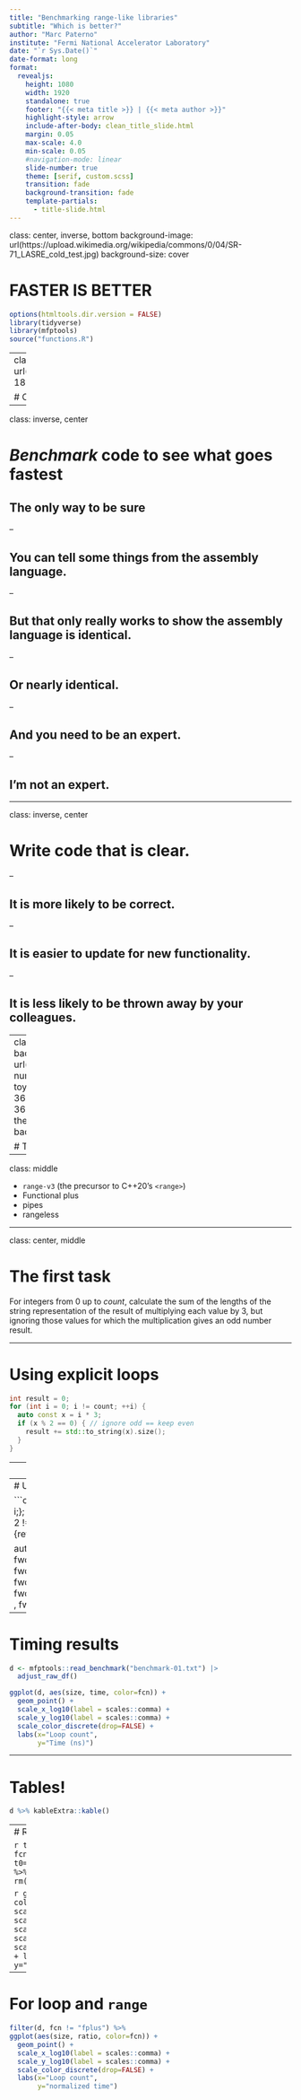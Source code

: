 ```yaml
---
title: "Benchmarking range-like libraries"
subtitle: "Which is better?"
author: "Marc Paterno"
institute: "Fermi National Accelerator Laboratory"
date: "`r Sys.Date()`"
date-format: long
format:
  revealjs:
    height: 1080
    width: 1920
    standalone: true
    footer: "{{< meta title >}} | {{< meta author >}}"
    highlight-style: arrow
    include-after-body: clean_title_slide.html
    margin: 0.05
    max-scale: 4.0
    min-scale: 0.05
    #navigation-mode: linear
    slide-number: true
    theme: [serif, custom.scss]
    transition: fade
    background-transition: fade
    template-partials:
      - title-slide.html
---
```


class: center, inverse, bottom
background-image: url(https://upload.wikimedia.org/wikipedia/commons/0/04/SR-71_LASRE_cold_test.jpg)
background-size: cover

# FASTER IS BETTER

```r
options(htmltools.dir.version = FALSE)
library(tidyverse)
library(mfptools)
source("functions.R")
```

---
class: center, inverse, bottom
background-image: url(https://cdn.pixabay.com/photo/2016/11/25/07/00/isolated-1857732_960_720.png)
background-size: cover

# CLEARER IS BETTER

---

class: inverse, center 

# *Benchmark* code to see what goes fastest

## The only way to be sure

--

## You can tell some things from the assembly language.

--

## But that only really works to show the assembly language is identical.

--

## Or nearly identical.

--

## And you need to be an expert.

--

## I'm not an expert.

---

class: inverse, center

# Write code that is clear.

--

## It is more likely to be correct.

--

## It is easier to update for new functionality.

--

## It is less likely to be thrown away by your colleagues.


---
class: center, inverse, bottom
background-image: url(https://get.pxhere.com/photo/light-number-red-color-machine-blue-toy-2014-illustration-robot-organ-365-screenshot-3652014-365the2014edition-redvsblue-themandus-mecha-284332.jpg)
background-size: cover

# THE CONTENDERS

---

class: middle

* `range-v3` (the precursor to C++20's `<range>`)
* Functional plus
* pipes
* rangeless

---

class: center, middle

# The first task

For integers from 0 up to *count*,
calculate the sum of the lengths
of the string representation
of the result of multiplying each value by 3,
but ignoring those values
for which the multiplication gives an odd number result.

---

# Using explicit loops

```c++
int result = 0;
for (int i = 0; i != count; ++i) {
  auto const x = i * 3;
  if (x % 2 == 0) { // ignore odd == keep even
    result += std::to_string(x).size();
  }
}
```

---
# Using `range v3`

```c++
auto times_3 = [](int i){return 3 * i;};
auto is_odd_int = [](int i){return i % 2 != 0;};
auto as_string_length = [](int i){return std::to_string(i).size();};

auto const result =
  accumulate( views::ints(0, unreachable)
            | views::take(count)
            | views::transform(times_3)
            | views::remove_if(is_odd_int)
            | views::transform(as_string_length)
            , 0);
```

---
# Using `functionalplus`

```c++
auto times_3 = [](int i){return 3 * i;};
auto is_odd_int = [](int i){return i % 2 != 0;};
auto as_string_length = [](int i){return std::to_string(i).size();};


auto const result = 
  fwd::apply(numbers(0, count)
            , fwd::transform(times_3)
            , fwd::drop_if(is_odd_int)
            , fwd::transform(as_string_length)
            , fwd::sum());
```

---
# Timing results

```r
d <- mfptools::read_benchmark("benchmark-01.txt") |>
  adjust_raw_df()
```

```r
ggplot(d, aes(size, time, color=fcn)) +
  geom_point() +
  scale_x_log10(label = scales::comma) +
  scale_y_log10(label = scales::comma) +
  scale_color_discrete(drop=FALSE) +
  labs(x="Loop count",
       y="Time (ns)")
```

---

# Tables!

```r
d %>% kableExtra::kable()
```

---
# Ratios

```r
tmp <- filter(d, fcn=="forloop") %>% select(size, t0=time)
d <- left_join(d, tmp) %>%
     mutate(ratio = time/t0)
rm(tmp)
```

```r
ggplot(d, aes(size, ratio, color=fcn)) +
  geom_point() +
  scale_x_log10(label = scales::comma) +
  scale_y_log10(label = scales::comma) +
  scale_color_discrete(drop=FALSE) +
  labs(x="Loop count",
       y="normalized time")  
```

---
# For loop and `range`
```r
filter(d, fcn != "fplus") %>%
ggplot(aes(size, ratio, color=fcn)) +
  geom_point() +
  scale_x_log10(label = scales::comma) +
  scale_y_log10(label = scales::comma) +
  scale_color_discrete(drop=FALSE) +
  labs(x="Loop count",
       y="normalized time")
```
